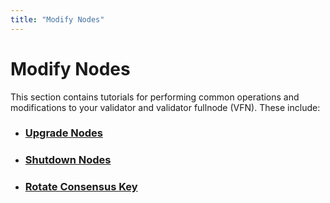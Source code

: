 ```yaml
---
title: "Modify Nodes"
---
```


# Modify Nodes

This section contains tutorials for performing common operations and modifications to your validator and
validator fullnode (VFN). These include:

- ### [Upgrade Nodes](modify-nodes/update-validator-node.mdx)
- ### [Shutdown Nodes](modify-nodes/shutting-down-nodes.mdx)
- ### [Rotate Consensus Key](modify-nodes/rotate-consensus-key.mdx)
